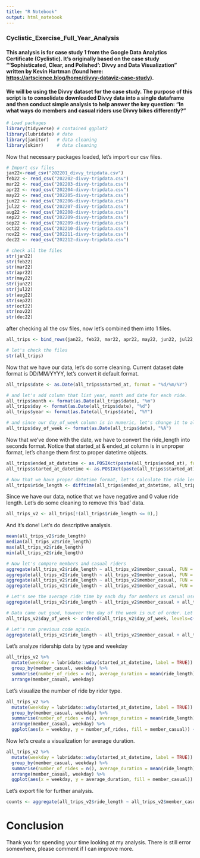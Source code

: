 ---
title: "R Notebook"
output: html_notebook
---

### Cyclistic_Exercise_Full_Year_Analysis

#### This analysis is for case study 1 from the Google Data Analytics Certificate (Cyclistic). It's originally based on the case study "'Sophisticated, Clear, and Polished': Divvy and Data Visualization" written by Kevin Hartman (found here: <https://artscience.blog/home/divvy-dataviz-case-study>).

#### We will be using the Divvy dataset for the case study. The purpose of this script is to consolidate downloaded Divvy data into a single dataframe and then conduct simple analysis to help answer the key question: "In what ways do members and casual riders use Divvy bikes differently?"

```{r, message = FALSE}
# Load packages
library(tidyverse) # contained ggplot2
library(lubridate) # date
library(janitor)   # data cleaning
library(skimr)     # data cleaning
```

Now that necessary packages loaded, let's import our csv files.

```{r,}
# Import csv files
jan22<-read_csv("202201_divvy_tripdata.csv")
feb22 <- read_csv("202202-divvy-tripdata.csv")
mar22 <- read_csv("202203-divvy-tripdata.csv")
apr22 <- read_csv("202204-divvy-tripdata.csv")
may22 <- read_csv("202205-divvy-tripdata.csv")
jun22 <- read_csv("202206-divvy-tripdata.csv")
jul22 <- read_csv("202207-divvy-tripdata.csv")
aug22 <- read_csv("202208-divvy-tripdata.csv")
sep22 <- read_csv("202209-divvy-tripdata.csv")
sep22 <- read_csv("202209-divvy-tripdata.csv")
oct22 <- read_csv("202210-divvy-tripdata.csv")
nov22 <- read_csv("202211-divvy-tripdata.csv")
dec22 <- read_csv("202212-divvy-tripdata.csv")

# check all the files
str(jan22)
str(feb22)
str(mar22)
str(apr22)
str(may22)
str(jun22)
str(jul22)
str(aug22)
str(sep22)
str(oct22)
str(nov22)
str(dec22)
```

after checking all the csv files, now let's combined them into 1 files.

```{r}
all_trips <- bind_rows(jan22, feb22, mar22, apr22, may22, jun22, jul22, aug22, sep22, oct22, nov22, dec22)

# let's check the files
str(all_trips)
```


Now that we have our data, let's do some cleaning.
Current dataset date format is DD/MM/YYYY, let's convert it default format.

```{r}
all_trips$date <- as.Date(all_trips$started_at, format = "%d/%m/%Y")

# and let's add column that list year, month and date for each ride.
all_trips$month <- format(as.Date(all_trips$date), "%m")
all_trips$day <- format(as.Date(all_trips$date), "%d")
all_trips$year <- format(as.Date(all_trips$date), "%Y")

# and since our day_of_week column is in numeric, let's change it to alphabet
all_trips$day_of_week <- format(as.Date(all_trips$date), "%A")
```

Now that we've done with the date, we have to convert the ride_length into seconds format.
Notice that started_at & ended_at column is in unproper format, let's change them first to proper datetime objects.

```{r}
all_trips$ended_at_datetime <- as.POSIXct(paste(all_trips$ended_at), format = "%d/%m/%Y %H:%M")
all_trips$started_at_datetime <- as.POSIXct(paste(all_trips$started_at), format = "%d/%m/%Y %H:%M")

# Now that we have proper datetime format, let's calculate the ride length.
all_trips$ride_length <- difftime(all_trips$ended_at_datetime, all_trips$started_at_datetime)
```

Since we have our data, notice that we have negative and 0 value ride length.
Let's do some cleaning to remove this 'bad' data.

```{r}
all_trips_v2 <- all_trips[!(all_trips$ride_length <= 0),]
```

And it's done!
Let's do descriptive analysis.

```{r}
mean(all_trips_v2$ride_length)
median(all_trips_v2$ride_length)
max(all_trips_v2$ride_length)
min(all_trips_v2$ride_length)

# Now let's compare members and casual riders
aggregate(all_trips_v2$ride_length ~ all_trips_v2$member_casual, FUN = mean)
aggregate(all_trips_v2$ride_length ~ all_trips_v2$member_casual, FUN = median)
aggregate(all_trips_v2$ride_length ~ all_trips_v2$member_casual, FUN = max)
aggregate(all_trips_v2$ride_length ~ all_trips_v2$member_casual, FUN = min)

# Let's see the average ride time by each day for members vs casual users
aggregate(all_trips_v2$ride_length ~ all_trips_v2$member_casual + all_trips_v2$day_of_week, FUN = mean)

# Data came out good, however the day of the week is out of order. Let's fix this.
all_trips_v2$day_of_week <- ordered(all_trips_v2$day_of_week, levels=c("Sunday", "Monday", "Tuesday", "Wednesday", "Thursday", "Friday", "Saturday"))

# Let's run previous code again.
aggregate(all_trips_v2$ride_length ~ all_trips_v2$member_casual + all_trips_v2$day_of_week, FUN = mean)
```

Let's analyze ridership data by type and weekday

```{r}
all_trips_v2 %>%
  mutate(weekday = lubridate::wday(started_at_datetime, label = TRUE)) %>%
  group_by(member_casual, weekday) %>% 
  summarise(number_of_rides = n(), average_duration = mean(ride_length)) %>%
  arrange(member_casual, weekday)
```

Let's visualize the number of ride by rider type.

```{r}
all_trips_v2 %>%
  mutate(weekday = lubridate::wday(started_at_datetime, label = TRUE)) %>%
  group_by(member_casual, weekday) %>% 
  summarise(number_of_rides = n(), average_duration = mean(ride_length)) %>%
  arrange(member_casual, weekday) %>%
  ggplot(aes(x = weekday, y = number_of_rides, fill = member_casual)) + geom_col(position = "dodge")
```

Now let's create a visualization for average duration.

```{r}
all_trips_v2 %>%
  mutate(weekday = lubridate::wday(started_at_datetime, label = TRUE)) %>%
  group_by(member_casual, weekday) %>% 
  summarise(number_of_rides = n(), average_duration = mean(ride_length)) %>%
  arrange(member_casual, weekday) %>%
  ggplot(aes(x = weekday, y = average_duration, fill = member_casual)) + geom_col(position = "dodge")
```

Let's export file for further analysis.

```{r}
counts <- aggregate(all_trips_v2$ride_length ~ all_trips_v2$member_casual + all_trips_v2$day_of_week, FUN = mean)
```

# Conclusion
Thank you for spending your time looking at my analysis.
There is still error somewhere, please comment if I can improve more.